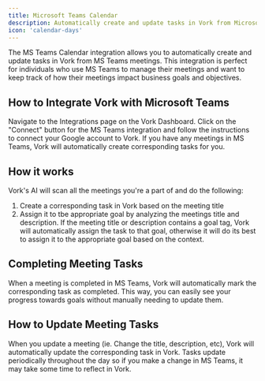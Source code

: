 ```yaml
---
title: Microsoft Teams Calendar
description: Automatically create and update tasks in Vork from Microsoft Teams meetings.
icon: 'calendar-days'
---
```


The MS Teams Calendar integration allows you to automatically create and update tasks in Vork from MS Teams meetings.
This integration is perfect for individuals who use MS Teams to manage their meetings and want to keep track of how their meetings impact business goals and objectives.

## How to Integrate Vork with Microsoft Teams

<Steps>
    <Step title="Navigate to the Integrations Page">
        Navigate to the Integrations page on the Vork Dashboard.
    </Step>
    <Step title="Get Connected">
        Click on the "Connect" button for the MS Teams integration and follow the instructions to connect your Google account to Vork.
    </Step>
    <Step title="That's It">
        If you have any meetings in MS Teams, Vork will automatically create corresponding tasks for you.
    </Step>
</Steps>

## How it works

Vork's AI will scan all the meetings you're a part of and do the following:

1. Create a corresponding task in Vork based on the meeting title
2. Assign it to tbe appropriate goal by analyzing the meetings title and description. If the meeting title or description contains a goal tag, Vork will automatically assign the task to that goal, otherwise it will do its best to assign it to the appropriate goal based on the context.

## Completing Meeting Tasks

When a meeting is completed in MS Teams, Vork will automatically mark the corresponding task as completed. This way, you can easily see your progress towards goals without manually needing to update them.

## How to Update Meeting Tasks

When you update a meeting (ie. Change the title, description, etc), Vork will automatically update the corresponding task in Vork.
Tasks update periodically throughout the day so if you make a change in MS Teams, it may take some time to reflect in Vork.